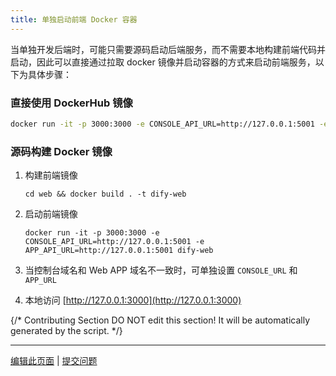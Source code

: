 ```yaml
---
title: 单独启动前端 Docker 容器
---
```



当单独开发后端时，可能只需要源码启动后端服务，而不需要本地构建前端代码并启动，因此可以直接通过拉取 docker 镜像并启动容器的方式来启动前端服务，以下为具体步骤：

### 直接使用 DockerHub 镜像

```Bash
docker run -it -p 3000:3000 -e CONSOLE_API_URL=http://127.0.0.1:5001 -e APP_API_URL=http://127.0.0.1:5001 langgenius/dify-web:latest
```

### 源码构建 Docker 镜像

1.  构建前端镜像

    ```
    cd web && docker build . -t dify-web
    ```
2.  启动前端镜像

    ```
    docker run -it -p 3000:3000 -e CONSOLE_API_URL=http://127.0.0.1:5001 -e APP_API_URL=http://127.0.0.1:5001 dify-web
    ```
3. 当控制台域名和 Web APP 域名不一致时，可单独设置 `CONSOLE_URL` 和 `APP_URL`
4. 本地访问 [http://127.0.0.1:3000](http://127.0.0.1:3000)

{/*
Contributing Section
DO NOT edit this section!
It will be automatically generated by the script.
*/}

---

[编辑此页面](https://github.com/langgenius/dify-docs/edit/main/zh-hans/self-hosting/dify-community/start-the-frontend-docker-container.mdx) | [提交问题](https://github.com/langgenius/dify-docs/issues/new?template=docs.yml)


